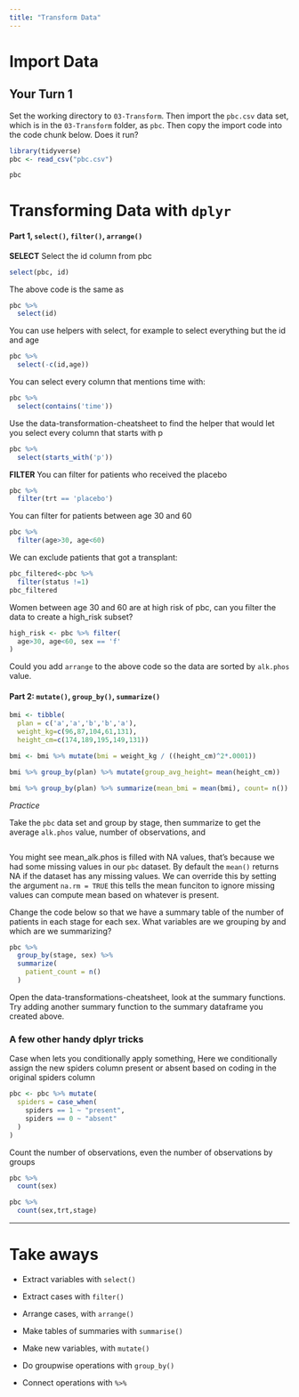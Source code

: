 ```yaml
---
title: "Transform Data"
---
```



# Import Data

## Your Turn 1

Set the working directory to `03-Transform`. Then import the `pbc.csv` data set, which is in the `03-Transform` folder, as `pbc`. Then copy the import code into the code chunk below. Does it run?

```r
library(tidyverse)
pbc <- read_csv("pbc.csv")
```

```r
pbc
```


# Transforming Data with `dplyr`

#### Part 1, `select()`, `filter()`, `arrange()`

**SELECT**
Select the id column from pbc
```r
select(pbc, id)
```
The above code is the same as
```r
pbc %>% 
  select(id)
```

You can use helpers with select, for example to select everything but the id and age
```r
pbc %>% 
  select(-c(id,age))
```
You can select every column that mentions time with:
```r
pbc %>% 
  select(contains('time'))
```

Use the data-transformation-cheatsheet to find the helper that would let you select every column that starts with p
```r
pbc %>% 
  select(starts_with('p'))
```


**FILTER**
You can filter for patients who received the placebo
```r
pbc %>% 
  filter(trt == 'placebo')
```
You can filter for patients between age 30 and 60
```r
pbc %>% 
  filter(age>30, age<60)
```

We can exclude patients that got a transplant:
```r
pbc_filtered<-pbc %>% 
  filter(status !=1) 
pbc_filtered
```
Women between age 30 and 60 are at high risk of pbc, can you filter the data to create a high_risk subset?
```r
high_risk <- pbc %>% filter(
  age>30, age<60, sex == 'f'
) 
```

Could you add `arrange` to the above code so the data are sorted by `alk.phos` value.

#### Part 2: `mutate()`, `group_by()`, `summarize()`

```r
bmi <- tibble(
  plan = c('a','a','b','b','a'),
  weight_kg=c(96,87,104,61,131), 
  height_cm=c(174,189,195,149,131))

bmi <- bmi %>% mutate(bmi = weight_kg / ((height_cm)^2*.0001))

```


```r
bmi %>% group_by(plan) %>% mutate(group_avg_height= mean(height_cm))
```

```r
bmi %>% group_by(plan) %>% summarize(mean_bmi = mean(bmi), count= n())
```
*Practice*

Take the `pbc` data set and group by stage, then summarize to get the average `alk.phos` value, number of observations, and 
```r

```
You might see mean_alk.phos is filled with NA values, that's because we had some missing values in our `pbc` dataset.  By default the `mean()` returns NA if the dataset has any missing values. We can override this by setting the argument `na.rm = TRUE` this tells the mean funciton to ignore missing values can compute mean based on whatever is present. 

Change the code below so that we have a summary table of the number of patients in each stage for each sex. What variables are we grouping by and which are we summarizing? 

```r
pbc %>% 
  group_by(stage, sex) %>% 
  summarize(
    patient_count = n()
  )
```

Open the data-transformations-cheatsheet, look at the summary functions. Try adding another summary function to the summary dataframe you created above. 

### A few other handy dplyr tricks

Case when lets you conditionally apply something, Here we conditionally assign the new spiders column present or absent based on coding in the original spiders column
```r
pbc <- pbc %>% mutate(
  spiders = case_when(
    spiders == 1 ~ "present",
    spiders == 0 ~ "absent"
  )
)
```

Count the number of observations, even the number of observations by groups 

```r
pbc %>% 
  count(sex)
```

```r
pbc %>% 
  count(sex,trt,stage)
```

***

# Take aways

* Extract variables with `select()`  
* Extract cases with `filter()`  
* Arrange cases, with `arrange()`  

* Make tables of summaries with `summarise()`  
* Make new variables, with `mutate()`  
* Do groupwise operations with `group_by()`

* Connect operations with `%>%`  


